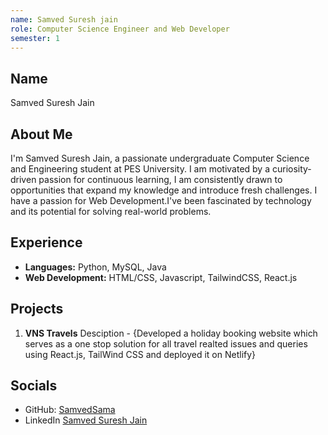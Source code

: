 ```yaml
---
name: Samved Suresh jain
role: Computer Science Engineer and Web Developer
semester: 1
---
```


## Name
Samved Suresh Jain

## About Me
I'm Samved Suresh Jain, a passionate undergraduate Computer Science and Engineering student at PES University. I am motivated by a curiosity-driven passion for continuous learning, I am consistently drawn to opportunities that expand my knowledge and introduce fresh challenges. I have a passion for Web Development.I've been fascinated by technology and its potential for solving real-world problems.

## Experience
- **Languages:** Python, MySQL, Java
- **Web Development:** HTML/CSS, Javascript, TailwindCSS, React.js


## Projects
1. **VNS Travels**
    Desciption - {Developed a holiday booking website which serves as a one stop solution for all travel realted issues and queries using React.js, TailWind CSS and deployed it on Netlify}

## Socials
- GitHub: [SamvedSama](https://github.com/SamvedSama)
- LinkedIn [Samved Suresh Jain](https://www.linkedin.com/in/samved-suresh-jain-7941b9296/)
